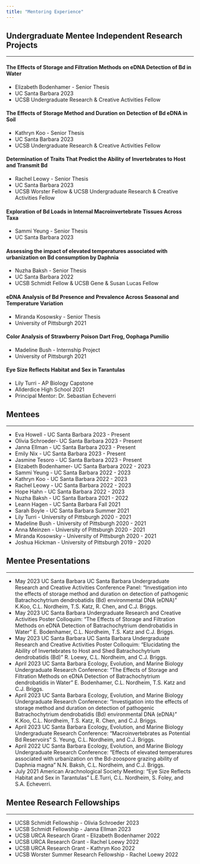 ```yaml
---
title: "Mentoring Experience"
---
```


## Undergraduate Mentee Independent Research Projects

------------------------------------------------------------------------

#### The Effects of Storage and Filtration Methods on eDNA Detection of Bd in Water

-   Elizabeth Bodenhamer - Senior Thesis
- UC Santa Barbara 2023
- UCSB Undergraduate Research & Creative Activities Fellow

#### The Effects of Storage Method and Duration on Detection of Bd eDNA in Soil

- Kathryn Koo - Senior Thesis
- UC Santa Barbara 2023
- UCSB Undergraduate Research & Creative Activities Fellow

#### Determination of Traits That Predict the Ability of Invertebrates to Host and Transmit Bd

- Rachel Leowy - Senior Thesis
- UC Santa Barbara 2023
- UCSB Worster Fellow & UCSB Undergraduate Research & Creative Activities Fellow

#### Exploration of Bd Loads in Internal Macroinvertebrate Tissues Across Taxa

- Sammi Yeung - Senior Thesis
- UC Santa Barbara 2023

#### Assessing the impact of elevated temperatures associated with urbanization on Bd consumption by Daphnia

- Nuzha Baksh - Senior Thesis
- UC Santa Barbara 2022
- UCSB Schmidt Fellow & UCSB Gene & Susan Lucas Fellow

#### eDNA Analysis of Bd Presence and Prevalence Across Seasonal and Temperature Variation

- Miranda Kosowsky - Senior Thesis
- University of Pittsburgh 2021

#### Color Analysis of Strawberry Poison Dart Frog, Oophaga Pumilio

- Madeline Bush - Internship Project
- University of Pittsburgh 2021

#### Eye Size Reflects Habitat and Sex in Tarantulas

- Lily Turri - AP Biology Capstone
- Allderdice High School 2021
- Principal Mentor: Dr. Sebastian Echeverri

## Mentees

------------------------------------------------------------------------

-   Eva Howell - UC Santa Barbara 2023 - Present
-   Olivia Schroeder- UC Santa Barbara 2023 - Present
-   Janna Ellman - UC Santa Barbara 2023 - Present
-   Emily Nix - UC Santa Barbara 2023 - Present
-   Jasmine Tesoro - UC Santa Barbara 2023 - Present
-   Elizabeth Bodenhamer- UC Santa Barbara 2022 - 2023
-   Sammi Yeung - UC Santa Barbara 2022 - 2023
-   Kathryn Koo - UC Santa Barbara 2022 - 2023
-   Rachel Leowy - UC Santa Barbara 2022 - 2023
-   Hope Hahn - UC Santa Barbara 2022 - 2023
-   Nuzha Baksh - UC Santa Barbara 2021 - 2022
-   Leann Hagen - UC Santa Barbara Fall 2021
-   Sarah Boyle - UC Santa Barbara Summer 2021
-   Lily Turri - University of Pittsburgh 2020 - 2021
-   Madeline Bush - University of Pittsburgh 2020 - 2021
-   Anna Meinzen - University of Pittsburgh 2020 - 2021
-   Miranda Kosowsky - University of Pittsburgh 2020 - 2021
-   Joshua Hickman - University of Pittsburgh 2019 - 2020

## Mentee Presentations

------------------------------------------------------------------------

-   May 2023 UC Santa Barbara UC Santa Barbara Undergraduate Research and Creative Activities Conference Panel: "Investigation into the effects of storage method and duration on detection of pathogenic Batrachochytrium dendrobatidis (Bd) environmental DNA (eDNA)" K.Koo, C.L. Nordheim, T.S. Katz, R. Chen, and C.J. Briggs.
-   May 2023 UC Santa Barbara Undergraduate Research and Creative Activities Poster Colloquim: "The Effects of Storage and Filtration Methods on eDNA Detection of Batrachochytrium dendrobatidis in Water" E. Bodenhamer, C.L. Nordheim, T.S. Katz and C.J. Briggs.
-   May 2023 UC Santa Barbara UC Santa Barbara Undergraduate Research and Creative Activities Poster Colloquim: "Elucidating the Ability of Invertebrates to Host and Shed Batrachochytrium dendrobatidis (Bd)" R. Loewy, C.L. Nordheim, and C.J. Briggs.
-   April 2023 UC Santa Barbara Ecology, Evolution, and Marine Biology Undergraduate Research Conference: "The Effects of Storage and Filtration Methods on eDNA Detection of Batrachochytrium dendrobatidis in Water" E. Bodenhamer, C.L. Nordheim, T.S. Katz and C.J. Briggs.
-   April 2023 UC Santa Barbara Ecology, Evolution, and Marine Biology Undergraduate Research Conference: "Investigation into the effects of storage method and duration on detection of pathogenic Batrachochytrium dendrobatidis (Bd) environmental DNA (eDNA)" K.Koo, C.L. Nordheim, T.S. Katz, R. Chen, and C.J. Briggs.
-   April 2023 UC Santa Barbara Ecology, Evolution, and Marine Biology Undergraduate Research Conference: "Macroinvertebrates as Potential Bd Reservoirs" S. Yeung, C.L. Nordheim, and C.J. Briggs.
-   April 2022 UC Santa Barbara Ecology, Evolution, and Marine Biology Undergraduate Research Conference: "Effects of elevated temperatures associated with urbanization on the Bd-zoospore grazing ability of Daphnia magna" N.N. Baksh, C.L. Nordheim, and C.J. Briggs.
-   July 2021 American Arachnological Society Meeting: "Eye Size Reflects Habitat and Sex in Tarantulas" L.E.Turri, C.L. Nordheim, S. Foley, and S.A. Echeverri.

## Mentee Research Fellowships

------------------------------------------------------------------------

-   UCSB Schmidt Fellowship - Olivia Schroeder 2023
-   UCSB Schmidt Fellowship - Janna Ellman 2023
-   UCSB URCA Research Grant - Elizabeth Bodenhamer 2022
-   UCSB URCA Research Grant - Rachel Loewy 2022
-   UCSB URCA Research Grant - Kathryn Koo 2022
-   UCSB Worster Summer Research Fellowship - Rachel Loewy 2022
